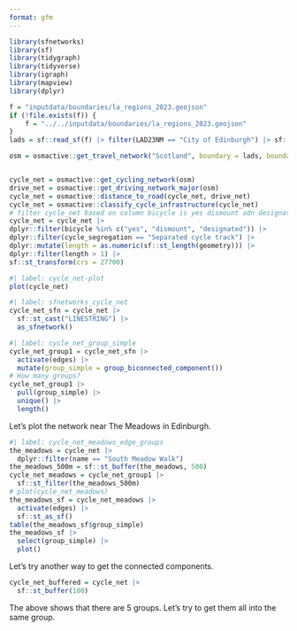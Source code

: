 ```yaml
---
format: gfm
---
```


```r
library(sfnetworks)
library(sf)
library(tidygraph)
library(tidyverse)
library(igraph)
library(mapview)
library(dplyr)
```

```r
f = "inputdata/boundaries/la_regions_2023.geojson"
if (!file.exists(f)) {
    f = "../../inputdata/boundaries/la_regions_2023.geojson"
}
lads = sf::read_sf(f) |> filter(LAD23NM == "City of Edinburgh") |> sf::st_transform(27700)

osm = osmactive::get_travel_network("Scotland", boundary = lads, boundary_type = "clipsrc")


cycle_net = osmactive::get_cycling_network(osm)
drive_net = osmactive::get_driving_network_major(osm)
cycle_net = osmactive::distance_to_road(cycle_net, drive_net)
cycle_net = osmactive::classify_cycle_infrastructure(cycle_net)
# filter cycle_net based on column bicycle is yes dismount adn designated
cycle_net = cycle_net |>
dplyr::filter(bicycle %in% c("yes", "dismount", "designated")) |>
dplyr::filter(cycle_segregation == "Separated cycle track") |>
dplyr::mutate(length = as.numeric(sf::st_length(geometry))) |>
dplyr::filter(length > 1) |>
sf::st_transform(crs = 27700)
```

```r
#| label: cycle_net-plot
plot(cycle_net)
```

```r
#| label: sfnetworks_cycle_net
cycle_net_sfn = cycle_net |>
  sf::st_cast("LINESTRING") |>
  as_sfnetwork()
```

```r
#| label: cycle_net_group_simple
cycle_net_group1 = cycle_net_sfn |>
  activate(edges) |>
  mutate(group_simple = group_biconnected_component()) 
# How many groups?
cycle_net_group1 |>
  pull(group_simple) |>
  unique() |>
  length()
```

Let's plot the network near The Meadows in Edinburgh.

```r
#| label: cycle_net_meadows_edge_groups
the_meadows = cycle_net |>
  dplyr::filter(name == "South Meadow Walk") 
the_meadows_500m = sf::st_buffer(the_meadows, 500)
cycle_net_meadows = cycle_net_group1 |>
  sf::st_filter(the_meadows_500m)
# plot(cycle_net_meadows)
the_meadows_sf = cycle_net_meadows |>
  activate(edges) |>
  sf::st_as_sf()
table(the_meadows_sf$group_simple)
the_meadows_sf |>
  select(group_simple) |>
  plot()
```

Let's try another way to get the connected components.

```r
cycle_net_buffered = cycle_net |>
  sf::st_buffer(100) 

```

The above shows that there are 5 groups. Let's try to get them all into the same group.


```r

```